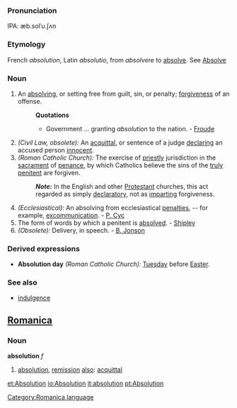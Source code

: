 ===Pronunciation===
IPA: æb.solˈu.ʃʌn

===Etymology===
French ''absolution'', Latin ''absolutio'', from ''absolvere'' to [[absolve]]. See [[Absolve]]
===Noun===
#An [[absolve|absolving]], or setting free from guilt, sin, or penalty; [[forgiven]]ess of an offense.
#:'''Quotations'''
#:*Government ... granting ''absolution'' to the nation. - [[Froude]]
#''(Civil Law, obsolete):'' An [[acquittal]], or sentence of a judge [[declare|declaring]] an accused person [[innocent]].
#''(Roman Catholic Church):'' The exercise of [[priestly]] jurisdiction in the [[sacrament]] of [[penance]], by which Catholics believe the sins of the [[truly]] [[penitent]] are forgiven.
#:'''''Note:''''' In the English and other [[Protestant]] churches, this act regarded as simply [[declaratory]], not as [[impart]]ing forgiveness.
#''(Ecclesiastical):'' An absolving from ecclesiastical [[penalty|penalties]], -- for example, [[excommunication]]. - [[P. Cyc]]
#The form of words by which a penitent is [[absolved]]. - [[Shipley]]
#''(Obsolete):'' Delivery, in speech. - [[B. Jonson]]
===Derived expressions===
*'''Absolution day''' ''(Roman Catholic Church):'' [[Tuesday]] before [[Easter]].
===See also===
*[[indulgence]]

==[[Romanica]]==
[[Category:Romanica language]]
===Noun===
<b>absolution</b> ''f''
#[[absolution]], [[remission]] [[also]]: [[acquittal]]

[[et:Absolution]]
[[io:Absolution]]
[[it:absolution]]
[[pt:Absolution]]